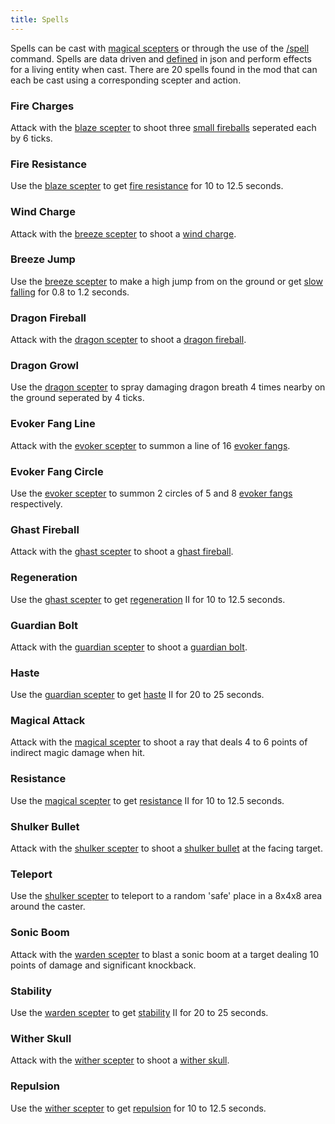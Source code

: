 ```yaml
---
title: Spells
---
```


Spells can be cast with [magical scepters](../items/magical_scepter) or through the use of the [/spell](spell_command) command.
Spells are data driven and [defined](spell_definition) in json and perform effects for a living entity when cast. 
There are 20 spells found in the mod that can each be cast using a corresponding scepter and action.

### <span id="fire_charges">Fire Charges</span>
Attack with the [blaze scepter](../scepters/blaze_scepter) to shoot three [small fireballs](https://minecraft.wiki/w/Small_Fireball) seperated each by 6 ticks.

### <span id="fire_resistance">Fire Resistance</span>
Use the [blaze scepter](../scepters/blaze_scepter) to get [fire resistance](https://minecraft.wiki/w/Fire_Resistance) for 10 to 12.5 seconds.


### <span id="wind_charge">Wind Charge</span>
Attack with the [breeze scepter](../scepters/breeze_scepter) to shoot a [wind charge](https://minecraft.wiki/w/Wind_Charge).

### <span id="breeze_jump">Breeze Jump</span>
Use the [breeze scepter](../scepters/breeze_scepter) to make a high jump from on the ground or get [slow falling](https://minecraft.wiki/w/Slow_Falling) for 0.8 to 1.2 seconds.


### <span id="dragon_fireball">Dragon Fireball</span>
Attack with the [dragon scepter](../scepters/dragon_scepter) to shoot a [dragon fireball](https://minecraft.wiki/w/Ender_Dragon#Dragon_Fireball).

### <span id="dragon_growl">Dragon Growl</span>
Use the [dragon scepter](../scepters/dragon_scepter) to spray damaging dragon breath 4 times nearby on the ground seperated by 4 ticks.


### <span id="evoker_fang_line">Evoker Fang Line</span>
Attack with the [evoker scepter](../scepters/evoker_scepter) to summon a line of 16 [evoker fangs](https://minecraft.wiki/w/Evoker#Evoker_fangs).

### <span id="evoker_fang_circle">Evoker Fang Circle</span>
Use the [evoker scepter](../scepters/evoker_scepter) to summon 2 circles of 5 and 8 [evoker fangs](https://minecraft.wiki/w/Evoker#Evoker_fangs) respectively.


### <span id="ghast_fireball">Ghast Fireball</span>
Attack with the [ghast scepter](../scepters/ghast_scepter) to shoot a [ghast fireball](https://minecraft.wiki/w/Fireball).

### <span id="regeneration">Regeneration</span>
Use the [ghast scepter](../scepters/ghast_scepter) to get [regeneration](https://minecraft.wiki/w/Regeneration) II for 10 to 12.5 seconds.


### <span id="guardian_bolt">Guardian Bolt</span>
Attack with the [guardian scepter](../scepters/guardian_scepter) to shoot a [guardian bolt](../entities/guardian_bolt).

### <span id="haste">Haste</span>
Use the [guardian scepter](../scepters/guardian_scepter) to get [haste](https://minecraft.wiki/w/Haste) II for 20 to 25 seconds.


### <span id="magical_attack">Magical Attack</span>
Attack with the [magical scepter](../scepters/magical_scepter) to shoot a ray that deals 4 to 6 points of indirect magic damage when hit.

### <span id="resistance">Resistance</span>
Use the [magical scepter](../scepters/magical_scepter) to get [resistance](https://minecraft.wiki/w/Resistance) II for 10 to 12.5 seconds.


### <span id="shulker_bullet">Shulker Bullet</span>
Attack with the [shulker scepter](../scepters/shulker_scepter) to shoot a [shulker bullet](https://minecraft.wiki/w/Shulker_Bullet) at the facing target.

### <span id="teleport">Teleport</span>
Use the [shulker scepter](../scepters/shulker_scepter) to teleport to a random 'safe' place in a 8x4x8 area around the caster.


### <span id="sonic_boom">Sonic Boom</span>
Attack with the [warden scepter](../scepters/warden_scepter) to blast a sonic boom at a target dealing 10 points of damage and significant knockback.

### <span id="stability">Stability</span>
Use the [warden scepter](../scepters/warden_scepter) to get [stability](../effects/stability) II for 20 to 25 seconds. 


### <span id="wither_skull">Wither Skull</span>
Attack with the [wither scepter](../scepters/wither_scepter) to shoot a [wither skull](https://minecraft.wiki/w/Wither#Wither_Skull).

### <span id="repulsion">Repulsion</span>
Use the [wither scepter](../scepters/wither_scepter) to get [repulsion](../effects/repulsion) for 10 to 12.5 seconds.

